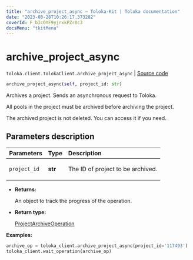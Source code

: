 ```yaml
---
title: "archive_project_async — Toloka-Kit | Toloka documentation"
date: "2023-08-28T10:26:17.373282"
coverId: F_bIcOYF9yjrxkPZrXc3
docsMenu: "tkitMenu"
---
```


# archive_project_async

`toloka.client.TolokaClient.archive_project_async` | [Source code](https://github.com/Toloka/toloka-kit/blob/v1.2.1/src/client/__init__.py#L1171)

```python
archive_project_async(self, project_id: str)
```

Archives a project. Sends an asynchronous request to Toloka.

All pools in the project must be archived before archiving the project.

The archived project is not deleted. You can access it if you need.

## Parameters description

| Parameters | Type | Description |
| :----------| :----| :-----------|
`project_id`|**str**|<p>The ID of project to be archived.</p>

* **Returns:**

  An object to track the progress of the operation.

* **Return type:**

  [ProjectArchiveOperation](/docs/toloka-kit/reference/toloka.client.operations.ProjectArchiveOperation)

**Examples:**

```python
archive_op = toloka_client.archive_project_async(project_id='117493')
toloka_client.wait_operation(archive_op)
```